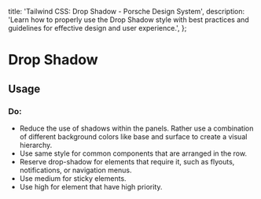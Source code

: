 
  title: 'Tailwind CSS: Drop Shadow - Porsche Design System',
  description:
    'Learn how to properly use the Drop Shadow style with best practices and guidelines for effective design and user experience.',
};

# Drop Shadow

<TableOfContents headings={[]} />

## Usage

### Do:

- Reduce the use of shadows within the panels. Rather use a combination of different background colors like base and
  surface to create a visual hierarchy.
- Use same style for common components that are arranged in the row.
- Reserve drop-shadow for elements that require it, such as flyouts, notifications, or navigation menus.
- Use medium for sticky elements.
- Use high for element that have high priority.
